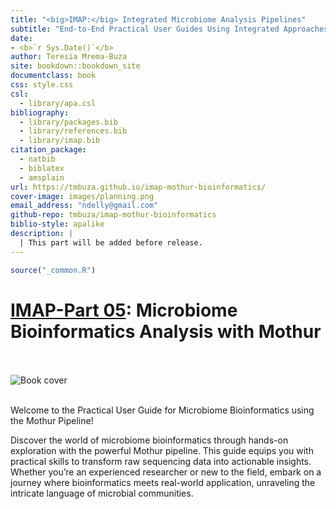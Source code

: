 ```yaml
--- 
title: "<big>IMAP:</big> Integrated Microbiome Analysis Pipelines"
subtitle: "End-to-End Practical User Guides Using Integrated Approaches"
date:
- <b>`r Sys.Date()`</b>
author: Teresia Mrema-Buza
site: bookdown::bookdown_site
documentclass: book
css: style.css
csl: 
  - library/apa.csl
bibliography:
  - library/packages.bib
  - library/references.bib
  - library/imap.bib
citation_package:
  - natbib
  - biblatex
  - amsplain
url: https://tmbuza.github.io/imap-mothur-bioinformatics/
cover-image: images/planning.png
email_address: "ndelly@gmail.com"
github-repo: tmbuza/imap-mothur-bioinformatics
biblio-style: apalike
description: |
  | This part will be added before release.
---
```


```r
source("_common.R")
```

<!-- # Google fonts -->
<link rel="preconnect" href="https://fonts.googleapis.com">
<link rel="preconnect" href="https://fonts.gstatic.com" crossorigin>
<link href="https://fonts.googleapis.com/css2?family=Anton" rel="stylesheet">
<link href="https://fonts.googleapis.com/css2?family=Roboto:wght@100;300;400;500;700,900&display=swap" rel="stylesheet">
<link href="https://fonts.googleapis.com/css2?family=Oswald:wght@300;400;700&display=swap" rel="stylesheet">
<link href="https://fonts.googleapis.com/css2?family=Merriweather:wght@300;400;700&display=swap" rel="stylesheet">
<link href="https://fonts.googleapis.com/css2?family=Montserrat:wght@100;200;300;400;700&display=swap" rel="stylesheet">

<!-- # CSS -->
<link rel="stylesheet" href="https://cdnjs.cloudflare.com/ajax/libs/font-awesome/5.15.3/css/all.min.css">
<link rel="stylesheet" href="https://cdnjs.cloudflare.com/ajax/libs/animate.css/4.1.1/animate.min.css">


# <u>IMAP-Part 05</u>: Microbiome Bioinformatics Analysis with Mothur {-}

<br>
<br>
![Book cover](images/16srrna.png)
<br>
<br>


Welcome to the Practical User Guide for Microbiome Bioinformatics using the Mothur Pipeline!

Discover the world of microbiome bioinformatics through hands-on exploration with the powerful Mothur pipeline. This guide equips you with practical skills to transform raw sequencing data into actionable insights. Whether you're an experienced researcher or new to the field, embark on a journey where bioinformatics meets real-world application, unraveling the intricate language of microbial communities.